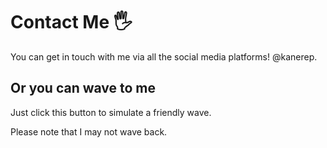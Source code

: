 
# Contact Me 🖐️

You can get in touch with me via all the social media platforms! @kanerep.

## Or you can wave to me

Just click this button to simulate a friendly wave. 

<Wave />

Please note that I may not wave back.

